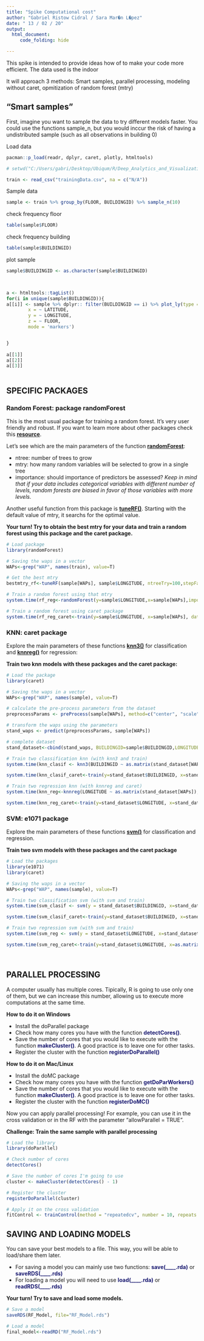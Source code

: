 ```yaml
---
title: "Spike Computational cost"
author: "Gabriel Ristow Cidral / Sara Mar�n L�pez"
date: " 13 / 02 / 20"
output: 
  html_document:
     code_folding: hide

---
```


This spike is intended to provide ideas how of to make your code more efficient. The data used is the indoor 

It will approach 3 methods: Smart samples, parallel processing, modeling without caret, opmitization of random forest (mtry)

## "Smart samples"

First, imagine you want to sample the data to try different models faster. You could use the functions sample_n, but you would inccur the risk of having a undistributed sample (such as all observations in building 0) 


Load data 
```r

pacman::p_load(readr, dplyr, caret, plotly, htmltools)

# setwd("C:/Users/gabri/Desktop/Ubiqum/R/Deep_Analytics_and_Visualization/Task_3/Wifi_fingerprinting")

train <- read_csv("trainingData.csv", na = c("N/A"))

```

Sample data
```r

sample <- train %>% group_by(FLOOR, BUILDINGID) %>% sample_n(10)

```

check frequency floor
```r

table(sample$FLOOR)

```

check frequency building
```r

table(sample$BUILDINGID)

```

plot sample
```r

sample$BUILDINGID <- as.character(sample$BUILDINGID)


    
a <- htmltools::tagList()    
for(i in unique(sample$BUILDINGID)){
a[[i]] <- sample %>% dplyr:: filter(BUILDINGID == i) %>% plot_ly(type = "scatter3d",
        x = ~ LATITUDE,
        y = ~ LONGITUDE,
        z = ~ FLOOR,
        mode = 'markers')


}    
    
a[[1]]
a[[2]]
a[[3]]
       


```

## SPECIFIC PACKAGES ##
### Random Forest: package randomForest ###
This is the most usual package for training a random forest. It's very user friendly and robust. If you want to learn more about other packages check this **[resource](https://www.linkedin.com/pulse/different-random-forest-packages-r-madhur-modi/)**.

Let's see which are the main parameters of the function **<span style="color:MIDNIGHTBLUE">[randomForest](https://www.rdocumentation.org/packages/randomForest/versions/4.6-14/topics/randomForest)</span>**:
<ul>
  <li> ntree: number of trees to grow </li>
  <li> mtry: how many random variables will be selected to grow in a single tree </li>
  <li> importance: should importance of predictors be assessed? *Keep in mind that if your data includes categorical variables with different number of levels, random forests are biased in favor of those variables with more levels.* </li>
</ul>

Another useful function from this package is **<span style="color:MIDNIGHTBLUE">[tuneRF()](https://www.rdocumentation.org/packages/randomForest/versions/4.6-14/topics/tuneRF)</span>**. Starting with the default value of mtry, it searchs for the optimal value. 

**Your turn! Try to obtain the best mtry for your data and train a random forest using this package and the caret package.**

```r
# Load package
library(randomForest)

# Saving the waps in a vector
WAPs<-grep("WAP", names(train), value=T)

# Get the best mtry
bestmtry_rf<-tuneRF(sample[WAPs], sample$LONGITUDE, ntreeTry=100,stepFactor=2,improve=0.05,trace=TRUE, plot=T) 

# Train a random forest using that mtry
system.time(rf_reg<-randomForest(y=sample$LONGITUDE,x=sample[WAPs],importance=T,method="rf", ntree=100, mtry=22))

# Train a random forest using caret package
system.time(rf_reg_caret<-train(y=sample$LONGITUDE, x=sample[WAPs], data = sample, method="rf", ntree=100,tuneGrid=expand.grid(.mtry=22)))
```

### KNN: caret package ###
Explore the main parameters of these functions **<span style="color:MIDNIGHTBLUE">[knn3()](https://www.rdocumentation.org/packages/caret/versions/6.0-81/topics/knn3)</span>** for classification and **<span style="color:MIDNIGHTBLUE">[knnreg()](https://www.rdocumentation.org/packages/caret/versions/6.0-81/topics/knnreg)</span>** for regression:

**Train two knn models with these packages and the caret package:**
```r
# Load the package
library(caret)

# Saving the waps in a vector
WAPs<-grep("WAP", names(sample), value=T)

# calculate the pre-process parameters from the dataset
preprocessParams <- preProcess(sample[WAPs], method=c("center", "scale"))

# transform the waps using the parameters
stand_waps <- predict(preprocessParams, sample[WAPs])

# complete dataset
stand_dataset<-cbind(stand_waps, BUILDINGID=sample$BUILDINGID,LONGITUDE=sample$LONGITUDE)

# Train two classification knn (with knn3 and train)
system.time(knn_clasif <- knn3(BUILDINGID ~ as.matrix(stand_dataset[WAPs]), data = stand_dataset))

system.time(knn_clasif_caret<-train(y=stand_dataset$BUILDINGID, x=stand_dataset[WAPs], data = stand_dataset, method="knn"))

# Train two regression knn (with knnreg and caret)
system.time(knn_reg<-knnreg(LONGITUDE ~ as.matrix(stand_dataset[WAPs]), data = stand_dataset))

system.time(knn_reg_caret<-train(y=stand_dataset$LONGITUDE, x=stand_dataset[WAPs], data = stand_dataset, method="knn"))

```

### SVM: e1071 package  ###
Explore the main parameters of these functions **<span style="color:MIDNIGHTBLUE">[svm()](https://cran.r-project.org/web/packages/e1071/e1071.pdf)</span>** for classification and regression. 

**Train two svm models with these packages and the caret package**
``` r
# Load the packages
library(e1071)
library(caret)

# Saving the waps in a vector
WAPs<-grep("WAP", names(sample), value=T)

# Train two classification svm (with svm and train)
system.time(svm_clasif <- svm(y = stand_dataset$BUILDINGID, x=stand_dataset[WAPs]))

system.time(svm_clasif_caret<-train(y=stand_dataset$BUILDINGID, x=stand_dataset[WAPs], data = stand_dataset, method="svmLinear"))

# Train two regression svm (with svm and train)
system.time(svm_reg <- svm(y = stand_dataset$LONGITUDE, x=stand_dataset[WAPs]))

system.time(svm_reg_caret<-train(y=stand_dataset$LONGITUDE, x=as.matrix(stand_dataset[WAPs], data = stand_dataset, method="svmLinear")))

 
```

## PARALLEL PROCESSING ##
A computer usually has multiple cores. Tipically, R is going to use only one of them, but we can increase this number, allowing us to execute more computations at the same time. 

**How to do it on Windows**
<ul>
  <li>Install the doParallel package </li>
  <li>Check how many cores you have with the function **<span style="color:MIDNIGHTBLUE">detectCores()</span>**.</li>
  <li>Save the number of cores that you would like to execute with the function **<span style="color:MIDNIGHTBLUE ">makeCluster()</span>**. A good practice is to leave one for other tasks. </li>
  <li>Register the cluster with the function **<span style="color:MIDNIGHTBLUE">registerDoParallel()</span>**</li>
</ul>

**How to do it on Mac/Linux**
<ul>
  <li>Install the doMC package </li>
  <li>Check how many cores you have with the function **<span style="color:MIDNIGHTBLUE">getDoParWorkers()</span>** </li>
  <li>Save the number of cores that you would like to execute with the function **<span style="color:MIDNIGHTBLUE">makeCluster()</span>**. A good practice is to leave one for other tasks. </li>
  <li>Register the cluster with the function **<span style="color:MIDNIGHTBLUE">registerDoMC()</span>**</li>
</ul>

Now you can apply parallel processing! For example, you can use it in the cross validation or in the RF with the parameter "allowParallel = TRUE". 

**Challenge: Train the same sample with parallel processing**
```r
# Load the library
library(doParallel)

# Check number of cores
detectCores()

# Save the number of cores I'm going to use
cluster <- makeCluster(detectCores() - 1)

# Register the cluster
registerDoParallel(cluster)

# Apply it on the cross validation
fitControl <- trainControl(method = "repeatedcv", number = 10, repeats = 3, allowParallel = TRUE)

```
## SAVING AND LOADING MODELS ##
You can save your best models to a file. This way, you will be able to load/share them later. 
<ul>
<li> For saving a model you can mainly use two functions: **<span style="color:MIDNIGHTBLUE">save(____.rda)</span>** or **<span style="color:MIDNIGHTBLUE">saveRDS(____.rds)</span>** </li>
<li> For loading a model you will need to use **<span style="color:MIDNIGHTBLUE">load(____.rda)</span>** or **<span style="color:MIDNIGHTBLUE">readRDS(____.rds)</span>**
</ul>

**Your turn! Try to save and load some models.**
```r
# Save a model
saveRDS(RF_Model, file="RF_Model.rds")

# Load a model
final_model<-readRD("RF_Model.rds")
```

